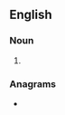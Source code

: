 {{also|Fixers}}
==English==

===Noun===
{{head|en|noun form}}

# {{plural of|fixer|lang=en}}

===Anagrams===
* {{anagrams|en|a=efirsx|xerifs}}